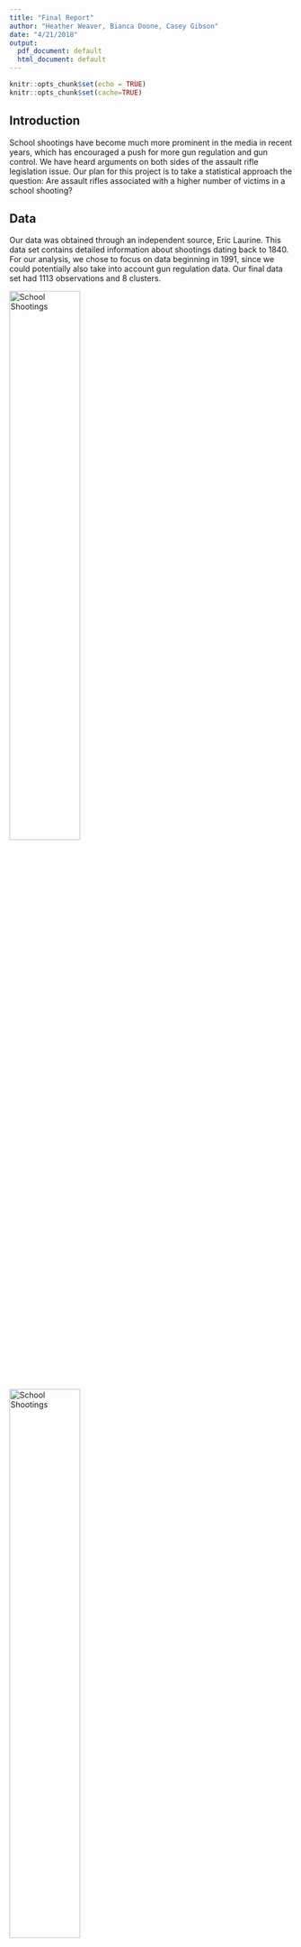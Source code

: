 ---
title: "Final Report"
author: "Heather Weaver, Bianca Doone, Casey Gibson"
date: "4/21/2018"
output:
  pdf_document: default
  html_document: default
---

```{r setup, include=FALSE}
knitr::opts_chunk$set(echo = TRUE)
knitr::opts_chunk$set(cache=TRUE)

```
## Introduction

School shootings have become much more prominent in the media in recent years, which has encouraged a push for more gun regulation and gun control. We have heard arguments on both sides of the assault rifle legislation issue. Our plan for this project is to take a statistical approach the question: Are assault rifles associated with a higher number of victims in a school shooting?

## Data
Our data was obtained through an independent source, Eric Laurine. This data set contains detailed information about shootings dating back to 1840. For our analysis, we chose to focus on data beginning in 1991, since we could potentially also take into account gun regulation data. Our final data set had 1113 observations and 8 clusters.

![School Shootings](/Users/gcgibson/BayesProject/shootingcountperyear.png){width=50%}
![School Shootings](/Users/gcgibson/BayesProject/Region_ID.png){width=50%}

## Model Description
$$Pr(y_i = j ) = \begin{cases}
\pi_i   & j=0 \\
(1-\pi_i)g(y_i ) & j >0 
\end{cases}$$


$$g \sim Poisson(\lambda_i)$$

where 
$$\mbox{logit}(\pi_{i}) = \alpha_{0j[i]} + \alpha_{1j[i]}x_{1} +\alpha_{2j[i]}x_{2} + \alpha_{3j[i]}x_{3} + \alpha_{4}(r_i-\bar{r}) + \alpha_5(a_i - \bar{a})$$
$$\log (\lambda_{i}) = \beta_{0j[i]} + \beta_{1j[i]}x_{1} +\beta_{2j[i]}x_{2} + \beta_{3j[i]}x_{3} + \beta_{4}(r_i-\bar{r}) + \beta_5(a_i - \bar{a})$$



$$\begin{pmatrix}
\beta_{0j[i]} \\
\beta_{1j[i]} \\
\beta_{2j[i]} \\ 
\beta_{4j[i]}
\end{pmatrix} \sim N\begin{bmatrix} \begin{pmatrix}
\mu_{\beta} \\
\mu_{\beta} \\
\mu_{\beta}  \\
\mu_{\beta} 
\end{pmatrix} ,\Sigma
\end{bmatrix}
$$

$$\begin{pmatrix}
\alpha_{0j[i]} \\
\alpha_{1j[i]} \\
\alpha_{2j[i]} \\ 
\alpha_{4j[i]}
\end{pmatrix} \sim N\begin{bmatrix} \begin{pmatrix}
\mu_{\alpha} \\
\mu_{\alpha} \\
\mu_{\alpha}  \\
\mu_{\alpha} 
\end{pmatrix} ,\Gamma
\end{bmatrix}
$$

$$\Sigma \sim \mbox{invWishart}(R,100)$$
$$\Gamma \sim \mbox{invWishart}(R, 100)$$

$$\mu_{\beta} \sim N(0,100)$$
$$\mu_{\alpha} \sim N(0,100)$$

We use a hurdle hierarchical model, where $y_i$ is the number of victims in a shooting $i$. $\pi_i$ is the probability of no victims in a shooting $i$. $g$ is the Poisson density that is factored into this probability if there are victims. $\mbox{logit}(\pi_i)$ is the log odds that a shooting had at least one victim, and is modeled using a logistic regression with gun type, $x_i$, centered race, $r_i$, and centered age, $a_i$. $\log (\lambda_i)$ is the log-expected number of victims given that there was at least one victim, and is model using a poisson regression with the same variables mentioned previously. The $\alpha$'s and $\beta$'s are given a multivariate normal distribution. $\mu_{\alpha}$ and $\mu_{\beta}$ are given vague normal priors, and the variance-covariance matricies, $\Gamma$ and $\Sigma$, are given a vague inverse Wishart prior distribution.

We chose to use a hurdle model because in order to see if weapon type has an effect on the number of casualties, we need to have at least one casualty at each incidence of shooting. The hurdle model allows us to account for the incidences when there were no casualties. We also centered the race and age variables to reduce correlation. We created $j=8$ regions (clusters) using the state information. 


## JAGS MODEL 

NEED TO INCLUDE REGION DIAGRAM HERE

```{r, message=FALSE,echo=FALSE,warning=FALSE,out.width = "50%"}
library(readr)
library(ggplot2)
library(rjags)
library(R2jags)


#setwd("/Users/gcgibson/BayesProject/")

shootingsafter <- read.csv("/Users/gcgibson/BayesProject/ShootingsAfter1991.csv")
moreshootings <- read.csv("/Users/gcgibson/BayesProject/Shootings2016.csv")


allshootings <- read.csv("/Users/gcgibson/BayesProject/AllShootings_clean_final.csv")

#gunRegulations <- read.csv("/Users/gcgibson/BayesProject/Gu")



v_i_a_s <- as.numeric(allshootings$Victim.s..Injured..at.school.)
v_i_a_s[is.na(v_i_a_s)] <- 0

v_i_d_s <- as.numeric(allshootings$Victim.s..Deceased..at.school.)
v_i_d_s[is.na(v_i_d_s)] <- 0

v_i_d_o <- as.numeric(allshootings$Victim.s..Deceased..off.campus.)
v_i_d_o[is.na(v_i_d_o)] <- 0

v_i_i_o <- as.numeric(allshootings$Victim.s..Injured..off.campus.)
v_i_i_o[is.na(v_i_i_o)] <- 0

ames.data <- v_i_i_o + v_i_d_o + v_i_d_s +v_i_a_s


number_of_victims <-c()
s <- c()
for (i in 1:length(ames.data)){
  if (is.na(ames.data[i])){
    #print ("hello")
    number_of_victims <- c(number_of_victims,0)
  } else if (ames.data[i] == "None"){
    number_of_victims <- c(number_of_victims,0)
  } else{
    number_of_victims <- c(number_of_victims,ames.data[i])
  }
}

allshootings$number_of_victims <- number_of_victims

#plot(1:length(number_of_victims),number_of_victims,ylab="Number #of Victims",xlab="Shooting ID ordered by time")
p <- ggplot(allshootings, aes(x=seq(1,1113),y = allshootings$number_of_victims)) +  geom_point() + labs(title = "Number of Victims in each shooting incident from 1990-2016", y="Number of Victims", x="1990-2016")   + scale_x_discrete(breaks = c(1,500,1100), labels=c("1990","2002","2016")) +theme(axis.text.x = element_text(angle = 90, hjust = 1))
print(p)

type_of_gun <- matrix(0,nrow=length(number_of_victims),ncol=4)
tmp <- allshootings$Weapon.s..Categories

for (i in 1:length(tmp)){
  if (tmp[i] == "Handgun"){
    type_of_gun[i,1] =  1
  } else if (tmp[i] == "Rifle"){
    type_of_gun[i,2] =  1
  }  else if (tmp[i] == "Shotgun"){
    type_of_gun[i,3] =  1
  }  else {
    type_of_gun[i,4] =  1
  }
}

race <- allshootings$Shooter.s..or.Attacker.s..Race
race_clean <- c()
for (i in 1:length(race)){
  if (race[i] == "African American"){
    race_clean <- c(race_clean,0)
  } else if (race[i] == "Caucasian"){
    race_clean <- c(race_clean,1)
  }  else if (race[i] == "Hispanic"){
    race_clean <- c(race_clean,2)
  }   else{
    race_clean <- c(race_clean,4)
  }
}
age <- allshootings$Shooter.s..or.Attacker.s..Age
age_clean <- c()
for (i in 1:length(age)){
  if ( 0 < as.numeric(age[i]) & as.numeric(age[i]) <10 ){
    age_clean <- c(age_clean,0)
  } else if (10 < as.numeric(age[i]) & as.numeric(age[i]) < 20){
    age_clean <- c(age_clean,1)
  }   else{
    age_clean <- c(age_clean,2)
  }
}

dat <- data.frame(x=type_of_gun,y=number_of_victims,race=race_clean -mean(race_clean),age=age_clean-mean(age_clean))

ones_ <- c()
for (y in dat$y){
  if (y == 0){
    ones_ <- c(ones_,0)
  }
  else{
    ones_<-c(ones_,1)
  }
}

y_fact <- c()
for (y in dat$y){
  
    y_fact <- c(y_fact,factorial(y))
 
}



allshootings$region[  allshootings$State == "ME"| 
                allshootings$State == "MA"| 
                allshootings$State == "NH"| 
                allshootings$State == "RI"| 
                allshootings$State == "VT" ] <- 5

allshootings$region[allshootings$State == "CT" | 
                allshootings$State == "NJ"| 
                allshootings$State == "NY"| 
                allshootings$State == "PA"|
                  allshootings$State == "WV"] <- 1

allshootings$region[allshootings$State == "IL" | 
                allshootings$State == "IN"| 
                allshootings$State == "MI"| 
                allshootings$State == "OH"| 
                allshootings$State == "WI"] <-6 
                  
allshootings$region[allshootings$State == "MN"| 
                allshootings$State == "MO"| 
                allshootings$State == "NE"| 
                allshootings$State == "ND"| 
                allshootings$State == "SD"|
                 allshootings$State == "KS"|
                  allshootings$State == "IA"] <- 2

allshootings$region[allshootings$State == "DE" | 
                allshootings$State == "GA"| 
                allshootings$State == "MD"| 
                allshootings$State == "NC"| 
                allshootings$State == "SC"| 
                allshootings$State == "VA"| 
                allshootings$State == "FL"| 
                allshootings$State == "Wash D.C" ] <- 7

allshootings$region[allshootings$State == "AL"| 
                allshootings$State == "KY"| 
                allshootings$State == "MS"| 
                allshootings$State == "TN"| 
                allshootings$State == "AR"| 
                allshootings$State == "LA"| 
                allshootings$State == "OK"| 
                allshootings$State == "TX"] <- 3

allshootings$region[allshootings$State == "AZ" | 
                allshootings$State == "CO"| 
                allshootings$State == "ID"| 
                allshootings$State == "MT"| 
                allshootings$State == "NV"| 
                allshootings$State == "NM"| 
                allshootings$State == "UT" |
                  allshootings$State == "WY"] <- 8 


allshootings$region[allshootings$State == "AK"| 
                allshootings$State == "CA"| 
                allshootings$State == "HI"| 
                allshootings$State == "OR"| 
                allshootings$State == "WA"] <- 4


gun_reg <- read.csv("/Users/gcgibson/BayesProject/Gun_Reg.csv")

region_1_gun_reg <- sum(gun_reg[gun_reg$State == "Connecticut",][1,3:ncol(gun_reg)])+ sum(gun_reg[gun_reg$State == "New Jersey",][1,3:ncol(gun_reg)])+ sum(gun_reg[gun_reg$State == "New York",][1,3:ncol(gun_reg)])+ sum(gun_reg[gun_reg$State == "Pennsylvania",][1,3:ncol(gun_reg)])+ sum(gun_reg[gun_reg$State == "West Virginia",][1,3:ncol(gun_reg)])




region_2_gun_reg <- sum(gun_reg[gun_reg$State == "Minnesota",][1,3:ncol(gun_reg)]) +sum(gun_reg[gun_reg$State == "Nebraska",][1,3:ncol(gun_reg)]) +sum(gun_reg[gun_reg$State == "Missouri",][1,3:ncol(gun_reg)]) +sum(gun_reg[gun_reg$State == "North Dakota",][1,3:ncol(gun_reg)]) +sum(gun_reg[gun_reg$State == "South Dakota",][1,3:ncol(gun_reg)]) +sum(gun_reg[gun_reg$State == "Kansas",][1,3:ncol(gun_reg)]) +sum(gun_reg[gun_reg$State == "Iowa",][1,3:ncol(gun_reg)])




region_3_gun_reg <- sum(gun_reg[gun_reg$State == "Alabama",][1,3:ncol(gun_reg)]) +sum(gun_reg[gun_reg$State == "Kentuky",][1,3:ncol(gun_reg)]) +sum(gun_reg[gun_reg$State == "Mississippi",][1,3:ncol(gun_reg)]) +sum(gun_reg[gun_reg$State == "Tennessee",][1,3:ncol(gun_reg)])+sum(gun_reg[gun_reg$State == "Arkansas",][1,3:ncol(gun_reg)])+sum(gun_reg[gun_reg$State == "Louisiana",][1,3:ncol(gun_reg)])+sum(gun_reg[gun_reg$State == "Oklahoma",][1,3:ncol(gun_reg)])+sum(gun_reg[gun_reg$State == "Texas",][1,3:ncol(gun_reg)])






 region_4_gun_reg <- sum(gun_reg[gun_reg$State == "Alaska",][1,3:ncol(gun_reg)]) + sum(gun_reg[gun_reg$State == "California",][1,3:ncol(gun_reg)])+ sum(gun_reg[gun_reg$State == "Hawaii",][1,3:ncol(gun_reg)])+ sum(gun_reg[gun_reg$State == "Oregon",][1,3:ncol(gun_reg)])+ sum(gun_reg[gun_reg$State == "Washington",][1,3:ncol(gun_reg)])




region_5_gun_reg <- sum(gun_reg[gun_reg$State == "Maine",][1,3:ncol(gun_reg)]) + sum(gun_reg[gun_reg$State == "Massachusetts",][1,3:ncol(gun_reg)]) + sum(gun_reg[gun_reg$State == "New Hampshire",][1,3:ncol(gun_reg)])+ sum(gun_reg[gun_reg$State == "Rhode Island",][1,3:ncol(gun_reg)])+ sum(gun_reg[gun_reg$State == "Vermont",][1,3:ncol(gun_reg)])



region_6_gun_reg <- sum(gun_reg[gun_reg$State == "Illonois",][1,3:ncol(gun_reg)]) + sum(gun_reg[gun_reg$State == "Michigan",][1,3:ncol(gun_reg)]) + sum(gun_reg[gun_reg$State == "Ohio",][1,3:ncol(gun_reg)]) + sum(gun_reg[gun_reg$State == "Wisconsin",][1,3:ncol(gun_reg)]) + sum(gun_reg[gun_reg$State == "Indiana",][1,3:ncol(gun_reg)]) 




region_7_gun_reg <-  sum(gun_reg[gun_reg$State == "Delaware",][1,3:ncol(gun_reg)]) +sum(gun_reg[gun_reg$State == "Florida",][1,3:ncol(gun_reg)]) +sum(gun_reg[gun_reg$State == "Georgia",][1,3:ncol(gun_reg)]) +sum(gun_reg[gun_reg$State == "Maryland",][1,3:ncol(gun_reg)]) +sum(gun_reg[gun_reg$State == "North Carolina",][1,3:ncol(gun_reg)])+sum(gun_reg[gun_reg$State == "South Carolina",][1,3:ncol(gun_reg)]) +sum(gun_reg[gun_reg$State == "Virginia",][1,3:ncol(gun_reg)]) +sum(gun_reg[gun_reg$State == "Wash D.C",][1,3:ncol(gun_reg)]) 



region_8_gun_reg <-  sum(gun_reg[gun_reg$State == "Arizona",][1,3:ncol(gun_reg)]) +sum(gun_reg[gun_reg$State == "Colorado",][1,3:ncol(gun_reg)]) +sum(gun_reg[gun_reg$State == "Idaho",][1,3:ncol(gun_reg)]) +sum(gun_reg[gun_reg$State == "Montana",][1,3:ncol(gun_reg)]) +sum(gun_reg[gun_reg$State == "New Mexico",][1,3:ncol(gun_reg)])+sum(gun_reg[gun_reg$State == "Utah",][1,3:ncol(gun_reg)]) +sum(gun_reg[gun_reg$State == "Nevada",][1,3:ncol(gun_reg)]) +sum(gun_reg[gun_reg$State == "Wyoming",][1,3:ncol(gun_reg)]) 


gun_reg_vec <- c(region_1_gun_reg,region_2_gun_reg,region_3_gun_reg,region_4_gun_reg,region_5_gun_reg,region_5_gun_reg,region_7_gun_reg,region_8_gun_reg,0)


model <- "model{

    # reference for C and zero trick http://www.medicine.mcgill.ca/epidemiology/Joseph/courses/common/Tricks.html
    C <- 10000 

    for(j in 1:ntrain){
      LikCountModel[j] <- pow(mu[j],y[getitrain.j[j]])/y_fact[getitrain.j[j]]*exp(-mu[j])
      
    # beta part
      eta[j] <- beta.j[1,region[j]] + beta.j[2,region[j]]*x2[getitrain.j[j]] + beta.j[3,region[j]]*x3[getitrain.j[j]]   +   beta.j[4,region[j]]*x4[getitrain.j[j]] + beta4*race[getitrain.j[j]] + beta5*age[getitrain.j[j]]
      
      mu[j] <- exp(eta[j])
      #alpha part
     zeta[j] <- alpha.j[1,region[j]] + alpha.j[2,region[j]]*x2[getitrain.j[j]] + alpha.j[3,region[j]]*x3[getitrain.j[j]]   +   alpha.j[4,region[j]]*x4[getitrain.j[j]] + alpha4*race[getitrain.j[j]] + alpha5*age[getitrain.j[j]]
      w[j] <- exp(zeta[j])/(1+exp(zeta[j]))
      
      #1/0 Tricks: ones is a column containing only ones, with the same size of y
      p[j] <- L[j] / C
      ones[j] ~ dbern(p[j])


      indicator[j] <- ifelse(y[j] > 0, 1, 0)

      #Full likelihood expression
      L[j] <- indicator[j]*LikCountModel[j] * (1-w[j]) + equals(y[j],0)*w[j]
      
    } 
  
    for (j in 1:4){
      mu_beta_vec[j] <- mu_beta 
    }

    for (j in 1:4){
      mu_alpha_vec[j] <- mu_alpha 
    }
    
    for (j in 1:J){
       beta.j[1:4,j] ~ dmnorm( mu_beta_vec, V)
     
    }
  
     for (j in 1:J){
       alpha.j[1:4,j] ~ dmnorm( mu_alpha_vec, W)
     }
  
    V ~ dwish(R, 4)
    W ~ dwish(R, 4)
    sigma ~ dunif(0,20)
    alpha4 ~ dnorm(mu.alpha,tau.alpha)
    alpha5 ~ dnorm(mu.alpha,tau.alpha)
    beta4 ~ dnorm(mu.beta,tau.beta) 
    beta5 ~ dnorm(mu.beta,tau.beta) 
    mu_beta ~ dnorm(0,.01)
    mu_alpha ~ dnorm(0,.01)
    
    r ~ dunif(0,50)
}"



dat$region <- allshootings$region

dat$region[is.na(dat$region)] <- 9
forJags <- list(
                x2=dat$x.2,
                x3=dat$x.3,
                x4 = dat$x.4,
                race = dat$race ,
                age = dat$age,
                y=dat$y,
                ones = ones_,# DV
                y_fact = y_fact,
                R = diag(c(1,1,1,1)),
                gun_reg_vec = gun_reg_vec,
                prec_vec = solve(diag(4)),
                region = dat$region,
                J = 9,
                mu.beta=0,  # priors centered on 0
                tau.beta=.1,
                mu.alpha=0,  # priors centered on 0
                tau.alpha=.1
                )  # diffuse priors


parnames <- c( "beta.j","mu","beta4","beta5","alpha.j","alpha4","alpha5","L")



### FULL RUN
train_index <- 1:1113#sample(1:1113,780)
test_index <- setdiff(1:1113,train_index)


forJags$getitrain.j <- train_index
forJags$getitest.j <- test_index
forJags$ntrain <- length(train_index)



mod <- jags(data = forJags, 
                    parameters.to.save=parnames, 
                    n.chains = 4, n.burnin = 1500, n.iter =1500 + 1000, n.thin = 10, model.file = textConnection(model))

mcmc.array <- mod$BUGSoutput$sims.array

library(shinystan)
#my_sso <- launch_shinystan(as.shinystan(mod$BUGSoutput$sims.array))

```


## Inference

```{r,echo=FALSE}
print ("Regional effect of rifle ")
for (j in 1:8){
  print (quantile(mod$BUGSoutput$sims.list$beta.j[,2,j],c(.025,.975)))
}

```

We can see from the $95\%$ quantiles of the fitting that region $3,4,6$ have a positive effect of Rifle on umber of victims, and the remaining regions have no effect. 


## Diagnostics
![School Shootings](/Users/gcgibson/BayesProject/traceplot.png){width=50%}


```{r, echo=FALSE,message=FALSE}
### TRAIN/TEST RUN
train_index <- sample(1:1113,780)
test_index <- setdiff(1:1113,train_index)


forJags$getitrain.j <- train_index
forJags$getitest.j <- test_index
forJags$ntrain <- length(train_index)



mod <- jags(data = forJags, 
                    parameters.to.save=parnames, 
                    n.chains = 4, n.burnin = 1500, n.iter =1500 + 1000, n.thin = 10, model.file = textConnection(model))

mcmc.array <- mod$BUGSoutput$sims.array
```


```{r,echo=FALSE,out.width = "50%"}
library(boot)

### Data needs to be a dataframe with 
### x2
### x3
### x4
### age
### race 



generate_yrep_from_mcmc <- function(mod,nsamples,data){
  ncols <- nsamples
  beta_star_j <- mod$BUGSoutput$sims.list$beta.j[,,1]
  
  beta_star_0 <- beta_star_j[,1]
  beta_star_1 <- beta_star_j[,2]
  beta_star_2 <- beta_star_j[,3]
  beta_star_3 <- beta_star_j[,4]
  
  beta_star_4 <- mod$BUGSoutput$sims.array[,,"beta4"]
  beta_star_5 <- mod$BUGSoutput$sims.array[,,"beta5"]
  
  alpha_star_j <- mod$BUGSoutput$sims.list$beta.j[,,1]
  
  alpha_star_0 <- beta_star_j[,1]
  alpha_star_1 <- beta_star_j[,2]
  alpha_star_2 <- beta_star_j[,3]
  alpha_star_3 <- beta_star_j[,4]
  
  alpha_star_4 <- mod$BUGSoutput$sims.array[,,"alpha4"]
  alpha_star_5 <- mod$BUGSoutput$sims.array[,,"alpha5"]
  
  
  log_lambda <- matrix(NA,nrow = nrow(data),ncol=ncols)
  
  
  count <- 1
  for (i in 1:nrow(data)){
    tmp <- c()
    for (mc_sample in 1:ncols){
      tmp <- c(tmp,exp(beta_star_0[mc_sample] + beta_star_1[mc_sample]*data$x.2[i] + beta_star_2[mc_sample]*data$x.3[i] +beta_star_3[mc_sample]*data$x.4[i] + beta_star_4[mc_sample]*data$race[i] + beta_star_5[mc_sample]*data$age[i] ))
    }
    log_lambda[count,] <- tmp
    count <- count +1
  }
  
  
  logit_pi <- matrix(NA,nrow = length(train_index),ncol=ncols)
  
  count <- 1
  for (i in 1:nrow(data)){
    tmp <- c()
    for (mc_sample in 1:ncols){
      tmp <- c(tmp,inv.logit(alpha_star_0[mc_sample] + alpha_star_1[mc_sample]*data$x.2[i] + alpha_star_2[mc_sample]*data$x.3[i] +alpha_star_3[mc_sample]*data$x.4[i] + alpha_star_4[mc_sample]*data$race[i] + alpha_star_5[mc_sample]*data$age[i] ))
    }
    logit_pi[count,] <- tmp
    count <- count +1
  }
  
  
  yrep <- matrix(NA,nrow= nrow(data),ncol=ncols)
  
  for (i in 1:nrow(data)){
    for (j in 1:ncols){
      zero_part <- rbinom(1,1,logit_pi[i,j])
      yrep[i,j] <- zero_part*rpois(1,log_lambda[i,j])
    }
  }
  return (yrep)
}


#in sample
yrep <- generate_yrep_from_mcmc(mod,400,dat[train_index,])
yrep_mean <- rowMeans(yrep)
plot(yrep_mean - dat$y[train_index])

#out of  sample
yrep_test <- generate_yrep_from_mcmc(mod,400,dat[test_index,])
yrep_mean_test <- rowMeans(yrep_test)
plot(yrep_mean_test[1:20],lty=1,type="l",col="blue",ylim=c(0,30),main="Out of sample predictions on the test set",ylab="yhat | y_train - y_true ")
lines(dat$y[test_index][1:20])
legend("topleft", legend=c("yhat", "ytrue"),
       col=c("blue", "black"), lty=1:2, cex=0.8)

```


We can now examine the coverage probability. We do this by asking if the true observation falls within the 95% credible interval given by the monte carlo samples.


### Coverage Probability

```{r,echo=FALSE,out.width = "50%"}
correct <- 0
for (i in 1:nrow(yrep)){
  true_y <- dat$y[train_index[i]]
  if (true_y >= quantile(yrep[i,],.025) && true_y <= quantile(yrep[i,],.975)){
    correct <- correct + 1
  }
  
}

print ("Empirical coverage probability")
print (correct/nrow(yrep))
```


### ELPD AND PIT-LOO
```{r,out.width = "50%"}
library(loo)
library(bayesplot)
loglike1.model2<- mod$BUGSoutput$sims.list$L
loo2 <- loo(loglike1.model2)
print (loo2$elpd_loo)
plot(loo2$pointwise[, "elpd_loo"]  ~ dat$x.1[train_index], pch = 19,xlab="Rifle Indicator",      ylab = "ELPD model 1",ylim=c(-10,2))
 abline(h=0)


psis2 <- psislw(-loglike1.model2)
lw2 <- psis2$lw_smooth
ppc_loo_pit_overlay(
  y = dat$y[train_index],
  yrep = t(yrep),
  lw = lw2
)
```





```{r creating data sets, results = 'hide'}
library(pander)
totals <- read.csv("/Users/gcgibson/Downloads/gun_regulation_totals.csv")
weapon <- as.vector(allshootings$Weapon.s..Categories)
handgun<- as.data.frame(allshootings$State)
r <- matrix(nrow=1113, ncol=2)
state.j <- as.vector(allshootings$State)
for (i in 1:length(state.j)){
  r[i,1] <- state.j[i]
  for (j in 1:length(totals$State)){
    if (totals$State[j]==r[i]){
        if (totals$State[j]==r[i])
      r[i,2] <- totals$lawtotal[j]
    }
  }
}
gun_regualtions_vec <- as.numeric(r[,2])
weapon_data1 <- matrix(NA, nrow=1113, ncol=3)
weapon <- as.vector(allshootings$Weapon.s..Categories)
for (i in 1:length(allshootings$Weapon.s..Categories)){
  if (allshootings$Weapon.s..Categories[i]=="Handgun"){
    weapon_data1[i,1] <- 1
    weapon_data1[i,2] <- 0
    weapon_data1[i,3] <- gun_regualtions_vec[i]
  }
  if (allshootings$Weapon.s..Categories[i]=="Rifle"){
    weapon_data1[i,1] <- 0
    weapon_data1[i,2] <- 1
    weapon_data1[i,3] <- gun_regualtions_vec[i]
  }
}
weapon_data1 <- weapon_data1[complete.cases(weapon_data1), ]
weapon_data2 <- matrix(NA, nrow=1113, ncol=3)
weapon <- as.vector(allshootings$Weapon.s..Categories)
for (i in 1:length(allshootings$Weapon.s..Categories)){
  if (allshootings$Weapon.s..Categories[i]=="Handgun"){
    weapon_data2[i,1] <- 1
    weapon_data2[i,2] <- 0
    weapon_data2[i,3] <- gun_regualtions_vec[i]
  }
  if (allshootings$Weapon.s..Categories[i]=="Shotgun"){
    weapon_data2[i,1] <- 0
    weapon_data2[i,2] <- 1
    weapon_data2[i,3] <- gun_regualtions_vec[i]
  }
}
weapon_data2 <- weapon_data2[complete.cases(weapon_data2), ]
```


```{r logistic model: handgun vs rifle}
model <- "
model  {
  for (i in 1:n){
    rifle[i] ~ dbern(p[i])
    logit(p[i]) <- alphabeta[region[i],1] + alphabeta[region[i],2]*(gun_regualtions_vec[i] - mean_gr1)
    loglike.i[i] <- logdensity.bern(rifle[i], p[i])
  }
      
  for (j in 1:J){
     alphabeta[j,1:2] ~ dmnorm(mu_vec,InvSigma)
  }
   Sigma[1,1] <- pow(sigma.alpha,2)
                    Sigma[2,2] <- pow(sigma.beta,2)
      Sigma[1,2] <- rho.alphabeta*sigma.beta*sigma.alpha
      Sigma[2,1] <- Sigma[1,2]
      InvSigma[1:2, 1:2] <- inverse(Sigma[, ])
      
      # priors for cov matrix
      rho.alphabeta ~ dunif(-1,1)
      sigma.alpha ~ dunif(0,50)
      sigma.beta ~ dunif(0,20)
      
      mu_vec[1] <- mu.alpha
      mu_vec[2] <- mu.beta
      mu.alpha ~ dnorm(0,mu.alpha.prec)
      mu.beta ~dnorm(0,mu.beta.prec)
      
      mu.alpha.prec <- pow(mu.alpha.var,-2)
      mu.alpha.var <- 100
      
      mu.beta.prec <- pow(mu.beta.var,-2)
      mu.beta.var <- 100
} # end model
"
jag.data <- list(rifle = weapon_data1[,2], n=length(weapon_data1[,2]), gun_regualtions_vec=as.numeric(weapon_data1[,3]), mean_gr1 = mean(as.numeric(weapon_data1[,3])),region=dat$region,J=J)
parname <- c("alphabeta", "loglike.i")
mod_rifle <- jags(data = jag.data, parameters.to.save=parname, n.chains = 3, n.burnin = 1000, n.iter = 4000+1000, model.file = textConnection(model))
```



```{r handgun/rifle model output}
require(devtools)
require(jagstools)
jags.output <- jagsresults(x=mod_rifle, params=c("alphabeta"))
jags.rhat_ss <- jags.output[c("beta1"), c('mean', '2.5%', '97.5%', 'Rhat', 'n.eff')]
pander(jags.rhat_ss, caption = "Beta for Rifle vs Handgun")
```


```{r logistic model: handgun vs shotgun}
model <- "
model  {
  for (i in 1:n){
    shotgun[i] ~ dbern(p[i])
    logit(p[i]) <- beta0 + beta1*(gun_regualtions_vec[i] - mean_gr2) 
    loglike.i[i] <- logdensity.bern(shotgun[i], p[i])
  }
  beta0 ~ dnorm(0,0.001)
  beta1 ~ dnorm(0,0.001)
} # end model
"
jag.data <- list(shotgun = weapon_data2[,2], n=length(weapon_data2[,2]), gun_regualtions_vec=as.numeric(weapon_data2[,3]), mean_gr2 = mean(as.numeric(weapon_data2[,3])))
parname <- c("beta0", "beta1", "loglike.i")
mod_shotgun <- jags(data = jag.data, parameters.to.save=parname, n.chains = 3, n.burnin = 1000, n.iter = 2500+1000, model.file = textConnection(model))
```



```{r handgun/shotgun model output}
require(devtools)
require(jagstools)

jags.output <- jagsresults(x=mod_shotgun, params=c("beta1"))
jags.rhat_ss <- jags.output[c("beta1"), c('mean', '2.5%', '97.5%', 'Rhat', 'n.eff')]
pander(jags.rhat_ss, caption = "Beta for Shotgun vs Handgun")
```









